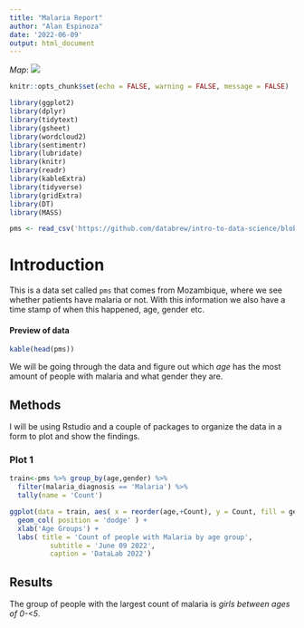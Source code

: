 ```yaml
---
title: "Malaria Report"
author: "Alan Espinoza"
date: '2022-06-09'
output: html_document
---
```


*Map*: ![](D:\DataLab_2022\BootCamp\Day7\1200px-World-map-of-past-and-current-malaria-prevalence-world-development-report-2009.png)

```r
knitr::opts_chunk$set(echo = FALSE, warning = FALSE, message = FALSE)
```



```r
library(ggplot2)
library(dplyr)
library(tidytext)
library(gsheet)
library(wordcloud2)
library(sentimentr)
library(lubridate)
library(knitr)
library(readr)
library(kableExtra)
library(tidyverse)
library(gridExtra)
library(DT)
library(MASS)
```


```r
pms <- read_csv('https://github.com/databrew/intro-to-data-science/blob/main/data/pms.csv?raw=true')
```



# **Introduction**

This is a data set called `pms` that comes from Mozambique, where we see whether patients have
malaria or not. With this information we also have a time stamp of when this happened, age, 
gender etc.

#### **Preview of data**
```r
kable(head(pms))
```

We will be going through the data and figure out which *age* has the most amount of people
with malaria and what gender they are.

## **Methods**

I will be using Rstudio and a couple of packages to organize the data in a form to plot and show
the findings.

### **Plot 1**

```r

train<-pms %>% group_by(age,gender) %>% 
  filter(malaria_diagnosis == 'Malaria') %>%
  tally(name = 'Count')

ggplot(data = train, aes( x = reorder(age,+Count), y = Count, fill = gender)) +
  geom_col( position = 'dodge' ) +
  xlab('Age Groups') +
  labs( title = 'Count of people with Malaria by age group',
          subtitle = 'June 09 2022',
          caption = 'DataLab 2022')

```

## **Results**

The group of people with the largest count of malaria is *girls between ages of 0-<5*. 




